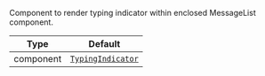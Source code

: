 Component to render typing indicator within enclosed MessageList component.

| Type | Default |
| - | - |
| component | [`TypingIndicator`](../../../../ui-components/typing_indicator.mdx) |
